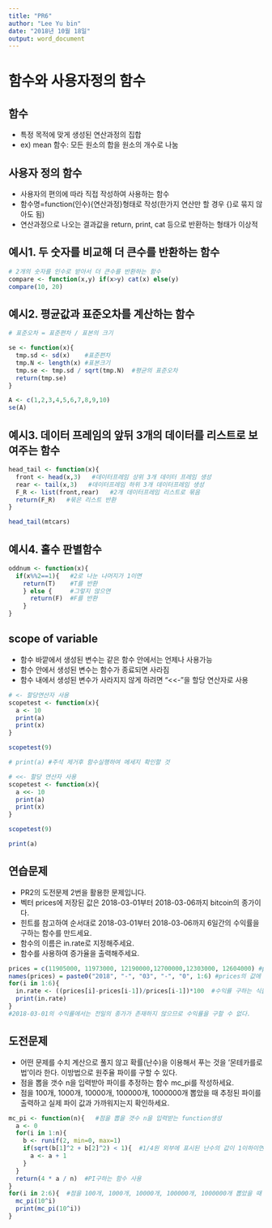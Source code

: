 ---
title: "PR6"
author: "Lee Yu bin"
date: "2018년 10월 18일"
output: word_document
---

# 함수와 사용자정의 함수

## 함수
- 특정 목적에 맞게 생성된 연산과정의 집합
- ex) mean 함수: 모든 원소의 합을 원소의 개수로 나눔 

## 사용자 정의 함수
- 사용자의 편의에 따라 직접 작성하여 사용하는 함수 
- 함수명=function(인수){연산과정}형태로 작성(한가지 연산만 할 경우 {}로 묶지 않아도 됨)
- 연산과정으로 나오는 결과값을 return, print, cat 등으로 반환하는 형태가 이상적

## 예시1. 두 숫자를 비교해 더 큰수를 반환하는 함수
```{r}
# 2개의 숫자를 인수로 받아서 더 큰수를 반환하는 함수
compare <- function(x,y) if(x>y) cat(x) else(y)
compare(10, 20)
```

## 예시2. 평균값과 표준오차를 계산하는 함수
```{r}
# 표준오차 = 표준편차 / 표본의 크기

se <- function(x){
  tmp.sd <- sd(x)    #표준편차
  tmp.N <- length(x) #표본크기
  tmp.se <- tmp.sd / sqrt(tmp.N)  #평균의 표준오차
  return(tmp.se)
}

A <- c(1,2,3,4,5,6,7,8,9,10)
se(A)
```

## 예시3. 데이터 프레임의 앞뒤 3개의 데이터를 리스트로 보여주는 함수
```{r}
head_tail <- function(x){
  front <- head(x,3)   #데이터프레임 상위 3개 데이터 프레임 생성 
  rear <- tail(x,3)   #데이터프레임 하위 3개 데이터프레임 생성 
  F_R <- list(front,rear)   #2개 데이터프레임 리스트로 묶음  
  return(F_R)   #묶은 리스트 반환  
}

head_tail(mtcars)
```

## 예시4. 홀수 판별함수
```{r}
oddnum <- function(x){
  if(x%%2==1){   #2로 나눈 나머지가 1이면
    return(T)    #T를 반환 
    } else {     #그렇지 않으면 
      return(F)  #F를 반환 
    }
}
```

## scope of variable
- 함수 바깥에서 생성된 변수는 같은 함수 안에서는 언제나 사용가능 
- 함수 안에서 생성된 변수는 함수가 종료되면 사라짐 
- 함수 내에서 생성된 변수가 사라지지 않게 하려면 "<<-"을 할당 연산자로 사용
```{r}
# <- 할당연산자 사용
scopetest <- function(x){
  a <- 10
  print(a)
  print(x)
}

scopetest(9)

# print(a) #주석 제거후 함수실행하여 메세지 확인할 것 

# <<- 할당 연산자 사용 
scopetest <- function(x){
  a <<- 10
  print(a)
  print(x)
}

scopetest(9)

print(a)
```

## 연습문제
- PR2의 도전문제 2번을 활용한 문제입니다.
- 벡터 prices에 저장된 값은 2018-03-01부터 2018-03-06까지 bitcoin의 종가이다.
- 힌트를 참고하여 순서대로 2018-03-01부터 2018-03-06까지 6일간의 수익률을 구하는 함수를 만드세요.
- 함수의 이름은 in.rate로 지정해주세요.
- 함수를 사용하여 증가율을 출력해주세요.
```{r}
prices = c(11905000, 11973000, 12190000,12700000,12303000, 12604000) #prices에 저장된 값
names(prices) = paste0("2018", "-", "03", "-", "0", 1:6) #prices의 값에 paste0함수를 사용하여 이름을 붙여줌 
for(i in 1:6){             
  in.rate <- ((prices[i]-prices[i-1])/prices[i-1])*100  #수익률 구하는 식을 사용/ 금일을 i로 하고 전일을 i-1로 함.
  print(in.rate)
}
#2018-03-01의 수익률에서는 전일의 종가가 존재하지 않으므로 수익률을 구할 수 없다.
```

## 도전문제
- 어떤 문제를 수치 계산으로 풀지 않고 확률(난수)을 이용해서 푸는 것을 '몬테카를로법'이라 한다. 이방법으로 원주율 파이를 구할 수 있다.
- 점을 뽑을 갯수 n을 입력받아 파이를 추정하는 함수 mc_pi를 작성하세요.
- 점을 100개, 1000개, 10000개, 100000개, 1000000개 뽑았을 때 추정된 파이를 출력하고 실제 파이 값과 가까워지는지 확인하세요.
```{r}
mc_pi <- function(n){   #점을 뽑을 갯수 n을 입력받는 function생성
  a <- 0
  for(i in 1:n){
    b <- runif(2, min=0, max=1) 
    if(sqrt(b[1]^2 + b[2]^2) < 1){  #1/4원 외부에 표시된 난수의 값이 1이하이면 a+1
      a <- a + 1
    }
  }
  return(4 * a / n)  #PI구하는 함수 사용
}
for(i in 2:6){  #점을 100개, 1000개, 10000개, 100000개, 1000000개 뽑았을 때 추정된 파이 출력 
  mc_pi(10^i)
  print(mc_pi(10^i))
}
```